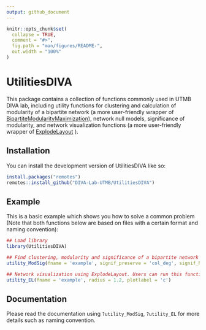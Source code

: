 ---
output: github_document
---

<!-- README.md is generated from README.Rmd. Please edit that file -->

```{r, include = FALSE}
knitr::opts_chunk$set(
  collapse = TRUE,
  comment = "#>",
  fig.path = "man/figures/README-",
  out.width = "100%"
)
```

# UtilitiesDIVA

<!-- badges: start -->
<!-- badges: end -->

This package contains a collection of functions commonly used in UTMB DIVA lab, including utility functions for clustering and calculation of modularity of a bipartite network (a more user-friendly wrapper of [BipartiteModularityMaximization](https://cran.r-project.org/package=BipartiteModularityMaximization)), network null models, significance of modularity, and network visualization functions (a more user-friendly wrapper of [ExplodeLayout](https://cran.r-project.org/package=ExplodeLayout) ).

## Installation

You can install the development version of UtilitiesDIVA like so:

``` r
install.packages("remotes")
remotes::install_github("DIVA-Lab-UTMB/UtilitiesDIVA")
```

## Example

This is a basic example which shows you how to solve a common problem (Note that both functions below are based on files with a certain format and naming convention):

```r
## Load library
library(UtilitiesDIVA)

## Find clustering, modularity and significance of a bipartite network represented as an incidence matrix stored in "example_data.csv". This function should be run only once for each network.
utility_ModSig(fname = 'example', signif_preserve = 'col_deg', signif_N_sample = 1000)

## Network visualization using ExplodeLayout. Users can run this function multiple times for same network to explore different radius.
utility_EL(fname = 'example', radius = 1.2, plotlabel = 'c')
```

## Documentation

Please read the documentation using `?utility_ModSig`, `?utility_EL` for more details such as naming convention.
